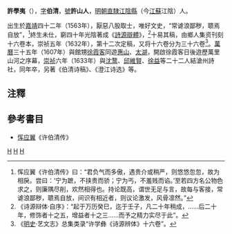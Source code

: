 '''許學夷'''（{{bd|1563年||1633年}}），[[字|字]]'''伯清'''，[[號|號]]'''許山人'''，[[明朝|明朝]][[南直隸|直隸]][[江陰縣|江陰縣]]（今[[江蘇|江蘇]]江陰）人。

出生於[[嘉靖|嘉靖]]四十二年（1563年），厭惡八股取士，唯好文史，“常谑浪鄙秽，聩焉自放”，<ref>恽应翼《许伯清传》曰：“君负气而多傲，遇贵介或稍严，则悠悠忽忽，故为相戾。尝曰：‘宁为蹠，不挟贵而骄；宁为丐，不羞贱而谄。’至若四方名公物色求之，则廉隅尽削，欢然相得也。持论既高，谓世无足与言，故每与客接，常谑浪鄙秽，聩焉自放，间识有相近者，则议论激发，风骨凛然。”</ref>終生未仕，窮四十年光陰著成《[[詩源辯體|詩源辯體]]》，<ref>《诗源辩体·自序》：“起于万历癸巳，迄于壬子，凡二十年稍成，……后二十年，修饰者十之五，增益者十之三……而予之精力实尽于此”。</ref>十易其稿，由鄉人集资刊刻十六卷本，崇祯五年（1632年），第十二次定稿，又将十六卷分为三十六卷<ref>《[[明史|明史]]·艺文志》总集类录“许学彝《诗源辨体》十六卷”。</ref>。[[萬曆|萬曆]]三十五年（1607年）與館甥[[徐霞客|徐霞客]]同遊[[惠山|惠山]]、[[太湖|太湖]]，開啟徐霞客日後遊歷萬里山河之序幕，[[崇祯|崇祯]]六年（1633年）與[[沈鹜|沈鹜]]、[[邱維賢|邱維賢]]、[[徐益|徐益]]等二十二人結滄州詩社，同年卒，另著《伯清诗稿》、《澄江诗选》等。

==注釋==
{{reflist}}
==參考書目==
* [[恽应翼|恽应翼]]《许伯清传》

[[category:許姓|H]]
[[category:江陰人|H]]
[[category:明朝詩人|H]]